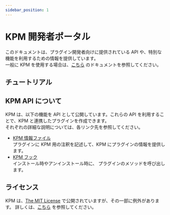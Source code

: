```yaml
---
sidebar_position: 1
---
```



# KPM 開発者ポータル

このドキュメントは、プラグイン開発者向けに提供されている API や、特別な機能を利用するための情報を提供しています。  
一般に KPM を使用する場合は、[こちら](/docs/use-kpm) のドキュメントを参照してください。

## チュートリアル

<BelowDocument docId="api-docs/getting-started" message="KPM と連携したプラグインを作成するには、以下のチュートリアルを参照してください。" />

## KPM API について

KPM は、以下の機能を API として公開しています。これらの API を利用することで、KPM と連携したプラグインを作成できます。  
それぞれの詳細な説明については、各リンク先を参照してください。

+ [KPM 情報ファイル](/dev-docs/api-docs/kpm-info)  
  プラグインに KPM 用の注釈を記述して、KPM にプラグインの情報を提供します。
+ [KPM フック](/dev-docs/api-docs/hook)  
  インストール時やアンインストール時に、 プラグインのメソッドを呼び出します。

## ライセンス

KPM は、[The MIT License](/dev-docs/licenses/#the-mit-license) で公開されていますが、その一部に例外があります。
詳しくは、[こちら](/dev-docs/api-docs/licenses) を参照してください。
